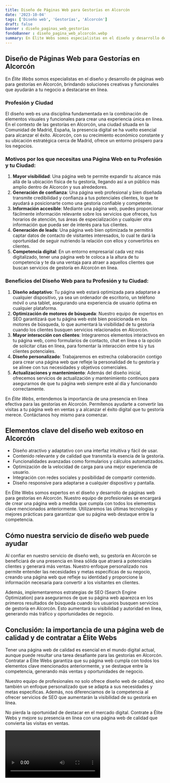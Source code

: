 ```yaml
---
title: Diseño de Páginas Web para Gestorías en Alcorcón
date: '2023-10-04'
tags: ['Diseño web', 'Gestorías', 'Alcorcón']
draft: false
banner : diseño_paginas_web_gestorías
fondoBanner : diseño_pagina_web_alcorcón.webp
summary: En Élite Webs somos especialistas en el diseño y desarrollo de páginas web para gestorías en Alcorcón, brindando soluciones creativas y funcionales que ayudarán a tu negocio a destacarse en línea.
---
```


## Diseño de Páginas Web para Gestorías en Alcorcón

En *Élite Webs* somos especialistas en el diseño y desarrollo de páginas web para gestorías en Alcorcón, brindando soluciones creativas y funcionales que ayudarán a tu negocio a destacarse en línea.

### Profesión y Ciudad

El diseño web es una disciplina fundamentada en la combinación de elementos visuales y funcionales para crear una experiencia única en línea. En el contexto de las gestorías en Alcorcón, una ciudad situada en la Comunidad de Madrid, España, la presencia digital se ha vuelto esencial para alcanzar el éxito. Alcorcón, con su crecimiento económico constante y su ubicación estratégica cerca de Madrid, ofrece un entorno próspero para los negocios.

### Motivos por los que necesitas una Página Web en tu Profesión y tu Ciudad:

1. **Mayor visibilidad**: Una página web te permite expandir tu alcance más allá de la ubicación física de tu gestoría, llegando así a un público más amplio dentro de Alcorcón y sus alrededores.
2. **Generación de confianza**: Una página web profesional y bien diseñada transmite credibilidad y confianza a tus potenciales clientes, lo que te ayudará a posicionarte como una gestoría confiable y competente.
3. **Información accesible**: Mediante una página web, puedes proporcionar fácilmente información relevante sobre los servicios que ofreces, tus horarios de atención, tus áreas de especialización y cualquier otra información que pueda ser de interés para tus clientes.
4. **Generación de leads**: Una página web bien optimizada te permitirá captar datos de contacto de visitantes interesados, lo cual te dará la oportunidad de seguir nutriendo la relación con ellos y convertirlos en clientes.
5. **Competencia digital**: En un entorno empresarial cada vez más digitalizado, tener una página web te coloca a la altura de tu competencia y te da una ventaja para atraer a aquellos clientes que buscan servicios de gestoría en Alcorcón en línea.

### Beneficios del Diseño Web para tu Profesión y tu Ciudad:

1. **Diseño adaptativo**: Tu página web estará optimizada para adaptarse a cualquier dispositivo, ya sea un ordenador de escritorio, un teléfono móvil o una tablet, asegurando una experiencia de usuario óptima en cualquier plataforma.
2. **Optimización de motores de búsqueda**: Nuestro equipo de expertos en SEO garantizará que tu página web esté bien posicionada en los motores de búsqueda, lo que aumentará la visibilidad de tu gestoría cuando los clientes busquen servicios relacionados en Alcorcón.
3. **Mayor interacción con clientes**: Integraremos elementos interactivos en tu página web, como formularios de contacto, chat en línea o la opción de solicitar citas en línea, para fomentar la interacción entre tú y tus clientes potenciales.
4. **Diseño personalizado**: Trabajaremos en estrecha colaboración contigo para crear una página web que refleje la personalidad de tu gestoría y se alinee con tus necesidades y objetivos comerciales.
5. **Actualizaciones y mantenimiento**: Además del diseño inicial, ofrecemos servicios de actualización y mantenimiento continuos para asegurarnos de que tu página web siempre esté al día y funcionando correctamente.

En *Élite Webs*, entendemos la importancia de una presencia en línea efectiva para las gestorías en Alcorcón. Permítenos ayudarte a convertir las visitas a tu página web en ventas y a alcanzar el éxito digital que tu gestoría merece. Contáctanos hoy mismo para comenzar.

<GifSeo />

<Cta />

## Elementos clave del diseño web exitoso en Alcorcón

- Diseño atractivo y adaptativo con una interfaz intuitiva y fácil de usar.
- Contenido relevante y de calidad que transmita la esencia de la gestoría.
- Funcionalidades avanzadas como formularios y cálculos automatizados.
- Optimización de la velocidad de carga para una mejor experiencia de usuario.
- Integración con redes sociales y posibilidad de compartir contenido.
- Diseño responsive para adaptarse a cualquier dispositivo y pantalla.

En Élite Webs somos expertos en el diseño y desarrollo de páginas web para gestorías en Alcorcón. Nuestro equipo de profesionales se encargará de crear una página web a medida que cumpla con todos los elementos clave mencionados anteriormente. Utilizaremos las últimas tecnologías y mejores prácticas para garantizar que su página web destaque entre la competencia.

## Cómo nuestra servicio de diseño web puede ayudar

Al confiar en nuestro servicio de diseño web, su gestoría en Alcorcón se beneficiará de una presencia en línea sólida que atraerá a potenciales clientes y generará más ventas. Nuestro enfoque personalizado nos permite entender las necesidades y metas específicas de su negocio, creando una página web que refleje su identidad y proporcione la información necesaria para convertir a los visitantes en clientes.

Además, implementaremos estrategias de SEO (Search Engine Optimization) para asegurarnos de que su página web aparezca en los primeros resultados de búsqueda cuando los usuarios busquen servicios de gestoría en Alcorcón. Esto aumentará su visibilidad y autoridad en línea, generando más tráfico y oportunidades de negocio.

## Conclusión: la importancia de una página web de calidad y de contratar a Élite Webs

Tener una página web de calidad es esencial en el mundo digital actual, aunque puede resultar una tarea desafiante para las gestorías en Alcorcón. Contratar a Élite Webs garantiza que su página web cumpla con todos los elementos clave mencionados anteriormente, y se destaque entre la competencia, generando más ventas y oportunidades de negocio.

Nuestro equipo de profesionales no solo ofrece diseño web de calidad, sino también un enfoque personalizado que se adapta a sus necesidades y metas específicas. Además, nos diferenciamos de la competencia al ofrecer servicios de SEO que aumentarán la visibilidad de su gestoría en línea.

No pierda la oportunidad de destacar en el mercado digital. Contrate a Élite Webs y mejore su presencia en línea con una página web de calidad que convierta las visitas en ventas.

<Video />

<CtaBot job='Gestorías' city='Alcorcón'/>

<Gmaps query='Alcorcón+españa+maps' />